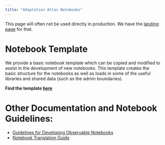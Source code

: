 ```yaml
---
title: "Adaptation Atlas Notebooks"
---
```


This page will often not be used directly in production. We have the [landing page](https://adaptationatlas.cgiar.org) for that.

# Notebook Template
We provide a basic notebook template which can be copied and modified to assist in the development of new notebooks.
This template creates the basic structure for the notebooks as well as loads in some of the useful 
libraries and shared data (such as the admin boundaries).

**Find the template [here](/notebooks/nb_template/notebook_template.qmd)**

# Other Documentation and Notebook Guidelines:

- [Guidelines for Developing Observable Notebooks](/docs/nb_guidelines.qmd)
- [Notebook Translation Guide](/docs/translation.qmd)